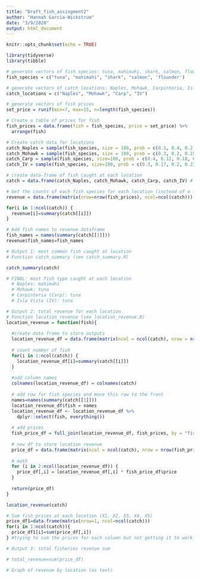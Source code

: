 ```yaml
---
title: "Draft_fish_assingment2"
author: "Hannah Garcia-Wickstrum"
date: "3/9/2020"
output: html_document
---
```


```r
knitr::opts_chunk$set(echo = TRUE)
```

```r
library(tidyverse)
library(tibble)

# generate vectors of fish species: tuna, mahimahi, shark, salmon, flounder. 
fish_species = c("tuna", "mahimahi", "shark", "salmon", 'flounder')

# generate vectors of catch locations: Naples, Mohawk, Carpinteria, Isla Vista.
catch_locations = c("Naples", "Mohawk", "Carp", "IV")

# generate vectors of fish prices
set_price = runif(min=7, max=15, n=length(fish_species))

# Create a table of prices for fish
fish_prices = data.frame(fish = fish_species, price = set_price) %>%
  arrange(fish)

# Create catch data for locations
catch_Naples = sample(fish_species, size = 100, prob = c(0.1, 0.4, 0.2, 0.15, 0.15), replace = T)
catch_Mohawk = sample(fish_species, size = 100, prob = c(0.3, 0.2, 0.15, 0.2, 0.15), replace = T)
catch_Carp = sample(fish_species, size=100, prob = c(0.4, 0.12, 0.18, 0.1, 0.2), replace = T)
catch_IV = sample(fish_species, size=100, prob = c(0.3, 0.17, 0.2, 0.23, 0.1), replace = T)

# create data-frame of fish caught at each location
catch = data.frame(catch_Naples, catch_Mohawk, catch_Carp, catch_IV) # values already recognized as a factor

# Get the counts of each fish species for each location (instead of a list of 100)
revenue = data.frame(matrix(nrow=nrow(fish_prices), ncol=ncol(catch)))

for(i in 1:ncol(catch)) {
  revenue[i]=summary(catch[[i]])
}

# Add fish names to revenue dataframe
fish_names = names(summary(catch[[1]]))
revenue$fish_names=fish_names 
```

```r
# Output 1: most common fish caught at location
# Function catch_summary (see catch_summary.R)

catch_summary(catch)

# FINAL: most fish type caught at each location
  # Naples: mahimahi
  # Mohawk: tuna
  # Carpinteria (Carp): tuna
  # Isla Vista (IV): tuna
```

```r
# Output 2: total revenue for each location
# Function location_revenue (see location_revenue.R)
location_revenue = function(fish){
  
  #create data frame to store outputs
  location_revenue_df = data.frame(matrix(ncol = ncol(catch), nrow = nrow(fish_prices)))
  
  # count number of fish
  for(i in 1:ncol(catch)) {
    location_revenue_df[i]=summary(catch[[i]])
  }
  
  #add column names
  colnames(location_revenue_df) = colnames(catch) 
  
  # add row for fish species and move this row to the front
  names=names(summary(catch[[1]]))
  location_revenue_df$fish = names
  location_revenue_df <- location_revenue_df %>% 
    dplyr::select(fish, everything())
  
  # add prices
  fish_price_df = full_join(location_revenue_df, fish_prices, by = "fish")
  
  # new df to store location revenue
  price_df = data.frame(matrix(ncol = ncol(catch), nrow = nrow(fish_prices)))
  
  # math
  for (i in 2:ncol(location_revenue_df)) {
    price_df[,i] = location_revenue_df[,i] * fish_price_df$price
  }
  
  return(price_df)
}

location_revenue(catch)

# Sum fish prices at each location (X1, X2, X3, X4, X5)
price_df1=data.frame(matrix(nrow=1, ncol=ncol(catch)))
for(i in 1:ncol(catch)){
  price_df1[i]=sum(price_df[,i])
} #trying to sum the prices for each column but not getting it to work...
```


```r
# Output 3: total fisheries revenue sum

# total_revenue=sum(price_df)


```


```r
# Graph of revenue by location (as text)
```

